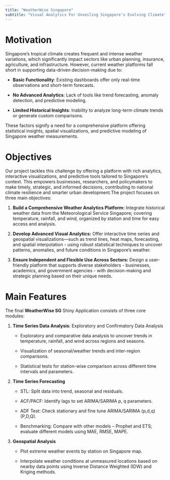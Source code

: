 ```yaml
---
title: "WeatherWise Singapore"
subtitle: "Visual Analytics For Unveiling Singapore's Evolving Climate"
---
```


# Motivation

Singapore’s tropical climate creates frequent and intense weather variations, which significantly impact sectors like urban planning, insurance, agriculture, and infrastructure. However, current weather platforms fall short in supporting data-driven decision-making due to:

-   **Basic Functionality**: Existing dashboards offer only real-time observations and short-term forecasts.

-   **No Advanced Analytics**: Lack of tools like trend forecasting, anomaly detection, and predictive modeling.

-   **Limited Historical Insights**: Inability to analyze long-term climate trends or generate custom comparisons.

These factors signify a need for a comprehensive platform offering statistical insights, spatial visualizations, and predictive modeling of Singapore weather measurements.

# Objectives

Our project tackles this challenge by offering a platform with rich analytics, interactive visualizations, and predictive tools tailored to Singapore’s context. This empowers businesses, researchers, and policymakers to make timely, strategic, and informed decisions, contributing to national climate resilience and smarter urban development.The project focuses on three main objectives:

1.  **Build a Comprehensive Weather Analytics Platform:** Integrate historical weather data from the Meteorological Service Singapore; covering temperature, rainfall, and wind, organized by station and time for easy access and analysis.

2.  **Develop Advanced Visual Analytics:** Offer interactive time series and geospatial visualizations—such as trend lines, heat maps, forecasting, and spatial interpolation - using robust statistical techniques to uncover patterns, anomalies, and future conditions in Singapore’s weather.

3.  **Ensure Independent and Flexible Use Across Sectors:** Design a user-friendly platform that supports diverse stakeholders - businesses, academics, and government agencies - with decision-making and strategic planning based on their unique needs.

# Main Features

The final **WeatherWise SG** Shiny Application consists of three core modules:

1.  **Time Series Data Analysis**: Exploratory and Confirmatory Data Analysis

    -   Exploratory and comparative data analysis to uncover trends in temperature, rainfall, and wind across regions and seasons.

    -   Visualization of seasonal/weather trends and inter-region comparisons.

    -   Statistical tests for station-wise comparison across different time intervals and parameters.

2.  **Time Series Forecasting**

    -   STL: Split data into trend, seasonal and residuals.

    -   ACF/PACF: Identify lags to set ARIMA/SARIMA p, q parameters.

    -   ADF Test: Check stationary and fine tune ARIMA/SARIMA (p,d,q)(P,D,Q).

    -   Benchmarking: Compare with other models – Prophet and ETS; evaluate different models using MAE, RMSE, MAPE.

3.  **Geospatial Analysis**

    -   Plot extreme weather events by station on Singapore map.

    -   Interpolate weather conditions at unmeasured locations based on nearby data points using Inverse Distance Weighted (IDW) and Kriging methods.
